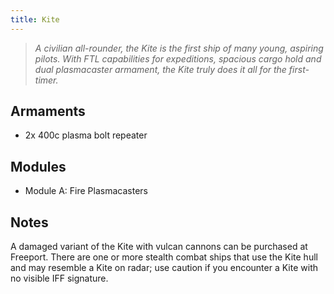 ```yaml
---
title: Kite
---
```



> *A civilian all-rounder, the Kite is the first ship of many young, aspiring pilots. With FTL capabilities for expeditions, spacious cargo hold and dual plasmacaster armament, the Kite truly does it all for the first-timer.*


## Armaments

* 2x 400c plasma bolt repeater


## Modules

* Module A: Fire Plasmacasters


## Notes

A damaged variant of the Kite with vulcan cannons can be purchased at Freeport. There are one or more stealth combat ships that use the Kite hull and may resemble a Kite on radar; use caution if you encounter a Kite with no visible IFF signature.